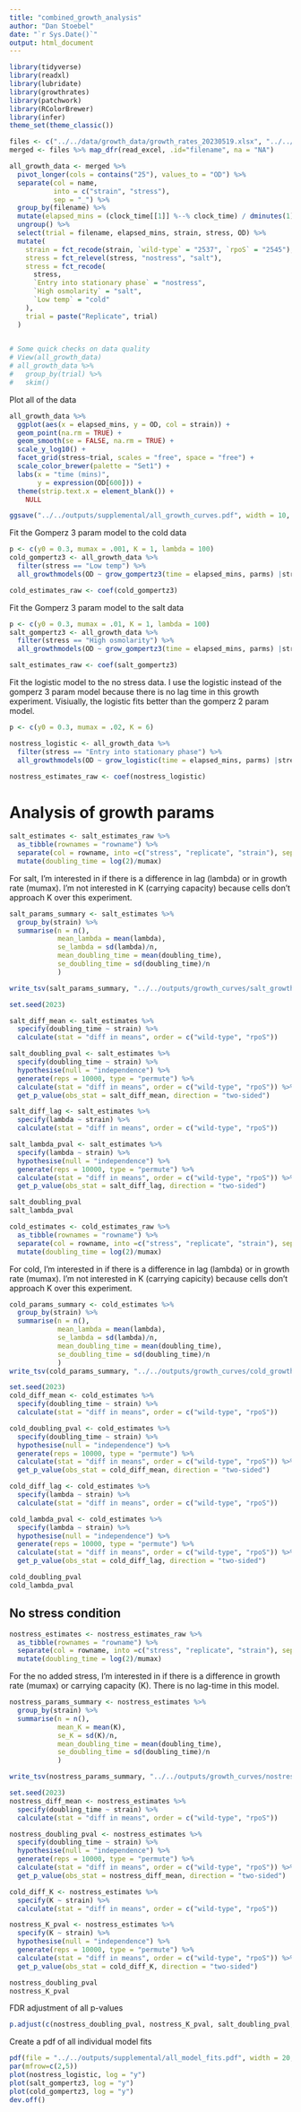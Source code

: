 ```yaml
---
title: "combined_growth_analysis"
author: "Dan Stoebel"
date: "`r Sys.Date()`"
output: html_document
---
```


```r
library(tidyverse)
library(readxl)
library(lubridate)
library(growthrates)
library(patchwork)
library(RColorBrewer)
library(infer)
theme_set(theme_classic())
```

```r
files <- c("../../data/growth_data/growth_rates_20230519.xlsx", "../../data/growth_data/growth_rates_20230524.xlsx", "../../data/growth_data/growth_rates_20230525.xlsx", "../../data/growth_data/growth_rates_20230531.xlsx", "../../data/growth_data/growth_rates_20230602.xlsx")
merged <- files %>% map_dfr(read_excel, .id="filename", na = "NA")

```

```r
all_growth_data <- merged %>%
  pivot_longer(cols = contains("25"), values_to = "OD") %>%
  separate(col = name,
           into = c("strain", "stress"),
           sep = "_") %>%
  group_by(filename) %>%
  mutate(elapsed_mins = (clock_time[[1]] %--% clock_time) / dminutes(1)) %>%
  ungroup() %>%
  select(trial = filename, elapsed_mins, strain, stress, OD) %>%
  mutate(
    strain = fct_recode(strain, `wild-type` = "2537", `rpoS` = "2545"),
    stress = fct_relevel(stress, "nostress", "salt"),
    stress = fct_recode(
      stress,
      `Entry into stationary phase` = "nostress",
      `High osmolarity` = "salt",
      `Low temp` = "cold"
    ),
    trial = paste("Replicate", trial)
  )
  
```

```r
# Some quick checks on data quality
# View(all_growth_data)
# all_growth_data %>% 
#   group_by(trial) %>% 
#   skim()
```


Plot all of the data
```r
all_growth_data %>% 
  ggplot(aes(x = elapsed_mins, y = OD, col = strain)) +
  geom_point(na.rm = TRUE) +
  geom_smooth(se = FALSE, na.rm = TRUE) +
  scale_y_log10() +
  facet_grid(stress~trial, scales = "free", space = "free") +
  scale_color_brewer(palette = "Set1") +
  labs(x = "time (mins)",
       y = expression(OD[600])) +
  theme(strip.text.x = element_blank()) +
    NULL

ggsave("../../outputs/supplemental/all_growth_curves.pdf", width = 10, height = 6)
```


Fit the Gomperz 3 param model to the cold data
```r
p <- c(y0 = 0.3, mumax = .001, K = 1, lambda = 100)
cold_gompertz3 <- all_growth_data %>% 
  filter(stress == "Low temp") %>% 
  all_growthmodels(OD ~ grow_gompertz3(time = elapsed_mins, parms) |stress + trial + strain, data = ., p = p)

cold_estimates_raw <- coef(cold_gompertz3)
```


Fit the Gomperz 3 param model to the salt data
```r
p <- c(y0 = 0.3, mumax = .01, K = 1, lambda = 100)
salt_gompertz3 <- all_growth_data %>% 
  filter(stress == "High osmolarity") %>% 
  all_growthmodels(OD ~ grow_gompertz3(time = elapsed_mins, parms) |stress + trial + strain, data = ., p = p)

salt_estimates_raw <- coef(salt_gompertz3)
```

Fit the logistic model to the no stress data. I use the logistic instead of the gomperz 3 param model because there is no lag time in this growth experiment. Visiually, the logistic fits better than the gomperz 2 param model.

```r
p <- c(y0 = 0.3, mumax = .02, K = 6)

nostress_logistic <- all_growth_data %>% 
  filter(stress == "Entry into stationary phase") %>% 
  all_growthmodels(OD ~ grow_logistic(time = elapsed_mins, parms) |stress + trial + strain, data = ., p = p)

nostress_estimates_raw <- coef(nostress_logistic)
```

# Analysis of growth params

```r
salt_estimates <- salt_estimates_raw %>% 
  as_tibble(rownames = "rowname") %>% 
  separate(col = rowname, into =c("stress", "replicate", "strain"), sep = ":") %>% 
  mutate(doubling_time = log(2)/mumax)
```

For salt, I'm interested in if there is a difference in lag (lambda) or in growth rate (mumax). I'm not interested in K (carrying capacity) because cells don't approach K over this experiment. 
```r
salt_params_summary <- salt_estimates %>% 
  group_by(strain) %>% 
  summarise(n = n(),
            mean_lambda = mean(lambda),
            se_lambda = sd(lambda)/n,
            mean_doubling_time = mean(doubling_time),
            se_doubling_time = sd(doubling_time)/n
            )

write_tsv(salt_params_summary, "../../outputs/growth_curves/salt_growth_params.tsv")
```


```r
set.seed(2023)

salt_diff_mean <- salt_estimates %>% 
  specify(doubling_time ~ strain) %>% 
  calculate(stat = "diff in means", order = c("wild-type", "rpoS"))

salt_doubling_pval <- salt_estimates %>% 
  specify(doubling_time ~ strain) %>% 
  hypothesise(null = "independence") %>% 
  generate(reps = 10000, type = "permute") %>% 
  calculate(stat = "diff in means", order = c("wild-type", "rpoS")) %>% 
  get_p_value(obs_stat = salt_diff_mean, direction = "two-sided")

salt_diff_lag <- salt_estimates %>% 
  specify(lambda ~ strain) %>% 
  calculate(stat = "diff in means", order = c("wild-type", "rpoS"))

salt_lambda_pval <- salt_estimates %>% 
  specify(lambda ~ strain) %>% 
  hypothesise(null = "independence") %>% 
  generate(reps = 10000, type = "permute") %>% 
  calculate(stat = "diff in means", order = c("wild-type", "rpoS")) %>% 
  get_p_value(obs_stat = salt_diff_lag, direction = "two-sided")

salt_doubling_pval
salt_lambda_pval
```




```r
cold_estimates <- cold_estimates_raw %>% 
  as_tibble(rownames = "rowname") %>% 
  separate(col = rowname, into =c("stress", "replicate", "strain"), sep = ":") %>% 
  mutate(doubling_time = log(2)/mumax)
```

For cold, I'm interested in if there is a difference in lag (lambda) or in growth rate (mumax). I'm not interested in K (carrying capicity) because cells don't approach K over this experiment. 
```r
cold_params_summary <- cold_estimates %>% 
  group_by(strain) %>% 
  summarise(n = n(),
            mean_lambda = mean(lambda),
            se_lambda = sd(lambda)/n,
            mean_doubling_time = mean(doubling_time),
            se_doubling_time = sd(doubling_time)/n
            )
write_tsv(cold_params_summary, "../../outputs/growth_curves/cold_growth_params.tsv")
```


```r
set.seed(2023)
cold_diff_mean <- cold_estimates %>% 
  specify(doubling_time ~ strain) %>% 
  calculate(stat = "diff in means", order = c("wild-type", "rpoS"))

cold_doubling_pval <- cold_estimates %>% 
  specify(doubling_time ~ strain) %>% 
  hypothesise(null = "independence") %>% 
  generate(reps = 10000, type = "permute") %>% 
  calculate(stat = "diff in means", order = c("wild-type", "rpoS")) %>% 
  get_p_value(obs_stat = cold_diff_mean, direction = "two-sided")

cold_diff_lag <- cold_estimates %>% 
  specify(lambda ~ strain) %>% 
  calculate(stat = "diff in means", order = c("wild-type", "rpoS"))

cold_lambda_pval <- cold_estimates %>% 
  specify(lambda ~ strain) %>% 
  hypothesise(null = "independence") %>% 
  generate(reps = 10000, type = "permute") %>% 
  calculate(stat = "diff in means", order = c("wild-type", "rpoS")) %>% 
  get_p_value(obs_stat = cold_diff_lag, direction = "two-sided")

cold_doubling_pval
cold_lambda_pval

```



## No stress condition

```r
nostress_estimates <- nostress_estimates_raw %>% 
  as_tibble(rownames = "rowname") %>% 
  separate(col = rowname, into =c("stress", "replicate", "strain"), sep = ":") %>% 
  mutate(doubling_time = log(2)/mumax)
```

For the no added stress, I'm interested in if there is a difference in growth rate (mumax) or carrying capacity (K). There is no lag-time in this model.
```r
nostress_params_summary <- nostress_estimates %>% 
  group_by(strain) %>% 
  summarise(n = n(),
            mean_K = mean(K),
            se_K = sd(K)/n,
            mean_doubling_time = mean(doubling_time),
            se_doubling_time = sd(doubling_time)/n
            )

write_tsv(nostress_params_summary, "../../outputs/growth_curves/nostress_growth_params.tsv")
```


```r
set.seed(2023)
nostress_diff_mean <- nostress_estimates %>% 
  specify(doubling_time ~ strain) %>% 
  calculate(stat = "diff in means", order = c("wild-type", "rpoS"))

nostress_doubling_pval <- nostress_estimates %>% 
  specify(doubling_time ~ strain) %>% 
  hypothesise(null = "independence") %>% 
  generate(reps = 10000, type = "permute") %>% 
  calculate(stat = "diff in means", order = c("wild-type", "rpoS")) %>% 
  get_p_value(obs_stat = nostress_diff_mean, direction = "two-sided")

cold_diff_K <- nostress_estimates %>% 
  specify(K ~ strain) %>% 
  calculate(stat = "diff in means", order = c("wild-type", "rpoS"))

nostress_K_pval <- nostress_estimates %>% 
  specify(K ~ strain) %>% 
  hypothesise(null = "independence") %>% 
  generate(reps = 10000, type = "permute") %>% 
  calculate(stat = "diff in means", order = c("wild-type", "rpoS")) %>% 
  get_p_value(obs_stat = cold_diff_K, direction = "two-sided")

nostress_doubling_pval
nostress_K_pval
```

FDR adjustment of all p-values
```r

p.adjust(c(nostress_doubling_pval, nostress_K_pval, salt_doubling_pval, salt_lambda_pval, cold_doubling_pval, cold_lambda_pval), method = "BH") %>% round(2)

```


Create a pdf of all individual model fits
```r
pdf(file = "../../outputs/supplemental/all_model_fits.pdf", width = 20, height = 10)
par(mfrow=c(2,5))
plot(nostress_logistic, log = "y")
plot(salt_gompertz3, log = "y")
plot(cold_gompertz3, log = "y")
dev.off()
```

